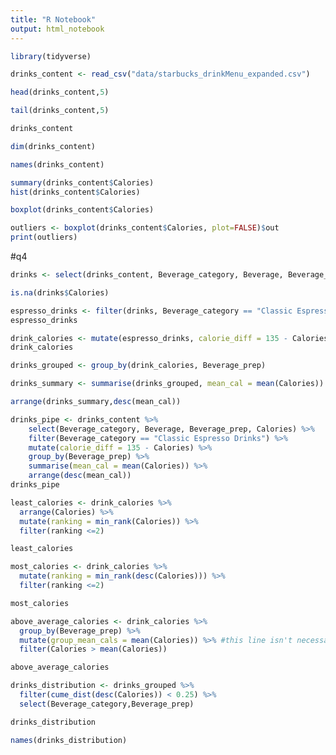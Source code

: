 ```yaml
---
title: "R Notebook"
output: html_notebook
---
```


```r
library(tidyverse)
```

```r
drinks_content <- read_csv("data/starbucks_drinkMenu_expanded.csv")
```

```r
head(drinks_content,5)
```

```r
tail(drinks_content,5)
```

```r
drinks_content
```

```r
dim(drinks_content)

```

```r
names(drinks_content)
```

```r
summary(drinks_content$Calories)
hist(drinks_content$Calories)
```

```r
boxplot(drinks_content$Calories)
```

```r
outliers <- boxplot(drinks_content$Calories, plot=FALSE)$out
print(outliers)
```

#q4
```r
drinks <- select(drinks_content, Beverage_category, Beverage, Beverage_prep, Calories)

is.na(drinks$Calories)
```

```r
espresso_drinks <- filter(drinks, Beverage_category == "Classic Espresso Drinks")
espresso_drinks
```

```r
drink_calories <- mutate(espresso_drinks, calorie_diff = 135 - Calories)
drink_calories
```

```r
drinks_grouped <- group_by(drink_calories, Beverage_prep)

drinks_summary <- summarise(drinks_grouped, mean_cal = mean(Calories))

arrange(drinks_summary,desc(mean_cal))
```

```r
drinks_pipe <- drinks_content %>%
    select(Beverage_category, Beverage, Beverage_prep, Calories) %>%
    filter(Beverage_category == "Classic Espresso Drinks") %>%
    mutate(calorie_diff = 135 - Calories) %>%
    group_by(Beverage_prep) %>%
    summarise(mean_cal = mean(Calories)) %>%
    arrange(desc(mean_cal))
drinks_pipe
```

```r
least_calories <- drink_calories %>%
  arrange(Calories) %>%
  mutate(ranking = min_rank(Calories)) %>%
  filter(ranking <=2)

least_calories
```

```r
most_calories <- drink_calories %>%
  mutate(ranking = min_rank(desc(Calories))) %>%
  filter(ranking <=2)

most_calories
```

```r
above_average_calories <- drink_calories %>%
  group_by(Beverage_prep) %>%
  mutate(group_mean_cals = mean(Calories)) %>% #this line isn't necessary but can be helpful in understanding what the filter line is 
  filter(Calories > mean(Calories))

above_average_calories
```

```r
drinks_distribution <- drinks_grouped %>%
  filter(cume_dist(desc(Calories)) < 0.25) %>%
  select(Beverage_category,Beverage_prep)

drinks_distribution
```

```r
names(drinks_distribution)

```

